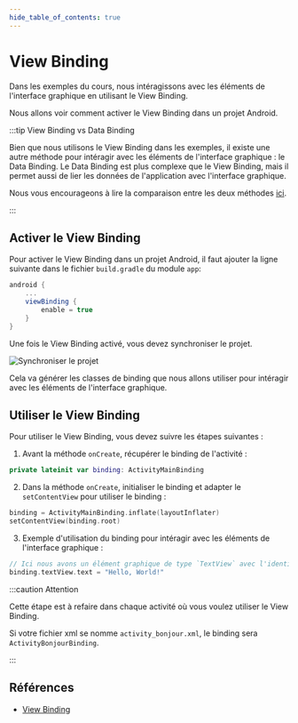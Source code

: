 ```yaml
---
hide_table_of_contents: true
---
```


# View Binding

Dans les exemples du cours, nous intéragissons avec les éléments de l'interface graphique en utilisant le View Binding.

Nous allons voir comment activer le View Binding dans un projet Android.

:::tip View Binding vs Data Binding

Bien que nous utilisons le View Binding dans les exemples, il existe une autre méthode pour intéragir avec les éléments de l'interface graphique : le Data Binding.
Le Data Binding est plus complexe que le View Binding, mais il permet aussi de lier les données de l'application avec l'interface graphique.

Nous vous encourageons à lire la comparaison entre les deux méthodes [ici](https://developer.android.com/topic/libraries/view-binding?hl=fr#data-binding).

:::

## Activer le View Binding

Pour activer le View Binding dans un projet Android, il faut ajouter la ligne suivante dans le fichier `build.gradle` du module `app`:

```gradle
android {
    ...
    viewBinding {
        enable = true
    }
}
```

Une fois le View Binding activé, vous devez synchroniser le projet.

![Synchroniser le projet](./_view-binding/sync.png)

Cela va générer les classes de binding que nous allons utiliser pour intéragir avec les éléments de l'interface graphique.

## Utiliser le View Binding

Pour utiliser le View Binding, vous devez suivre les étapes suivantes :

1. Avant la méthode `onCreate`, récupérer le binding de l'activité :


```kotlin
private lateinit var binding: ActivityMainBinding
```

2. Dans la méthode `onCreate`, initialiser le binding et adapter le `setContentView` pour utiliser le binding :

```kotlin
binding = ActivityMainBinding.inflate(layoutInflater)
setContentView(binding.root)
```

3. Exemple d'utilisation du binding pour intéragir avec les éléments de l'interface graphique :


```kotlin
// Ici nous avons un élément graphique de type `TextView` avec l'identifiant `textView` qui est dans le fichier de layout `activity_main.xml`.
binding.textView.text = "Hello, World!"
```

:::caution Attention

Cette étape est à refaire dans chaque activité où vous voulez utiliser le View Binding.

Si votre fichier xml se nomme `activity_bonjour.xml`, le binding sera `ActivityBonjourBinding`.

:::


## Références

- [View Binding](https://developer.android.com/topic/libraries/view-binding?hl=fr)
